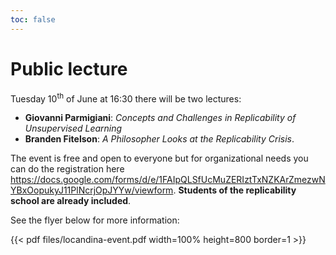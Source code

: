 ```yaml
---
toc: false
---
```


# Public lecture

Tuesday 10<sup>th</sup> of June at 16:30 there will be two lectures:

- **Giovanni Parmigiani**: *Concepts and Challenges in Replicability of Unsupervised Learning*
- **Branden Fitelson**: *A Philosopher Looks at the Replicability Crisis*.

The event is free and open to everyone but for organizational needs you can do the registration here [https://docs.google.com/forms/d/e/1FAIpQLSfUcMuZERIztTxNZKArZmezwNYBxOopukyJ11PlNcrjOpJYYw/viewform](https://docs.google.com/forms/d/e/1FAIpQLSfUcMuZERIztTxNZKArZmezwNYBxOopukyJ11PlNcrjOpJYYw/viewform). **Students of the replicability school are already included**.

See the flyer below for more information:

{{< pdf files/locandina-event.pdf width=100% height=800 border=1 >}}

